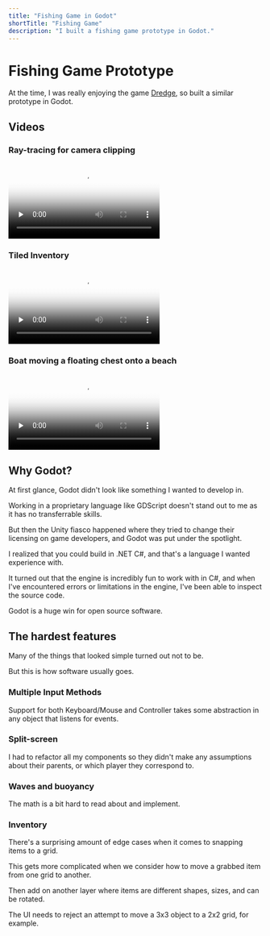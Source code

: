```yaml
---
title: "Fishing Game in Godot"
shortTitle: "Fishing Game"
description: "I built a fishing game prototype in Godot."
---
```


# Fishing Game Prototype

At the time, I was really enjoying the game [Dredge](https://www.dredge.game/), so built a similar prototype in Godot.

## Videos

### Ray-tracing for camera clipping
<video controls preload="none" poster="/fishing_game/raytracing.webp">
  <source src="/fishing_game/FishingGame_CameraRaytracing_2023-10-12.mp4" type="video/ogg" alt="Camera ray tracing" />
  Your browser does not support the video tag.
</video>

### Tiled Inventory
<video controls preload="none" poster="/fishing_game/tiled_inventory.webp">
  <source src="/fishing_game/FishingGame_InitialInventoryBuild_2023-10-11.mp4" type="video/ogg" alt="Tiled inventory" />
  Your browser does not support the video tag.
</video>

### Boat moving a floating chest onto a beach
<video controls preload="none" poster="/fishing_game/pushing_chest.webp">
  <source src="/fishing_game/FishingGame_PushingChestOntoBeach_2023-10-14.mp4" type="video/ogg" alt="Boat moving a chest onto a beach" />
  Your browser does not support the video tag.
</video>

## Why Godot?

At first glance, Godot didn't look like something I wanted to develop in.

Working in a proprietary language like GDScript doesn't stand out to me as it has no transferrable skills.

But then the Unity fiasco happened where they tried to change their licensing on game developers, and
Godot was put under the spotlight.

I realized that you could build in .NET C#, and that's a language I wanted experience with.

It turned out that the engine is incredibly fun to work with in C#, and when I've encountered errors
or limitations in the engine, I've been able to inspect the source code.

Godot is a huge win for open source software.

## The hardest features

Many of the things that looked simple turned out not to be.

But this is how software usually goes.

### Multiple Input Methods

Support for both Keyboard/Mouse and Controller takes some abstraction in any object that listens for events.

### Split-screen

I had to refactor all my components so they didn't make any assumptions about their parents, or which player they correspond to.

### Waves and buoyancy

The math is a bit hard to read about and implement.

### Inventory

There's a surprising amount of edge cases when it comes to snapping items to a grid.

This gets more complicated when we consider how to move a grabbed item from one grid to another.

Then add on another layer where items are different shapes, sizes, and can be rotated.

The UI needs to reject an attempt to move a 3x3 object to a 2x2 grid, for example.
